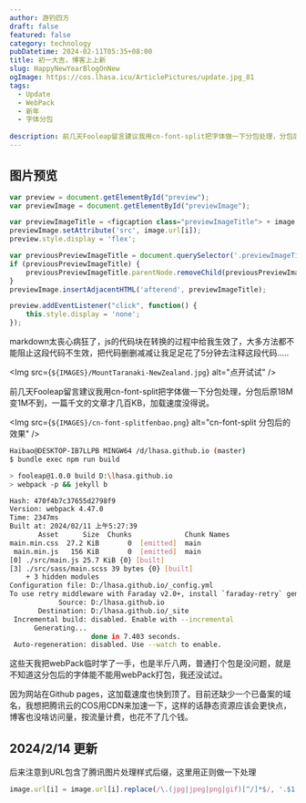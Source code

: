 ```yaml
---
author: 游钓四方
draft: false
featured: false
category: technology
pubDatetime: 2024-02-11T05:35+08:00
title: 初一大吉，博客上上新
slug: HappyNewYearBlogOnNew
ogImage: https://cos.lhasa.icu/ArticlePictures/update.jpg_81
tags:
  - Update
  - WebPack
  - 新年
  - 字体分包
  
description: 前几天Fooleap留言建议我用cn-font-split把字体做一下分包处理，分包后原18M变1M不到...
---
```



## 图片预览

```javascript
var preview = document.getElementById("preview");
var previewImage = document.getElementById("previewImage");

var previewImageTitle = <figcaption class="previewImageTitle"> + image.title[i] + </figcaption>;
previewImage.setAttribute('src', image.url[i]);
preview.style.display = 'flex';

var previousPreviewImageTitle = document.querySelector('.previewImageTitle');
if (previousPreviewImageTitle) {
    previousPreviewImageTitle.parentNode.removeChild(previousPreviewImageTitle);
}
previewImage.insertAdjacentHTML('afterend', previewImageTitle);

preview.addEventListener("click", function() {
    this.style.display = 'none';
});
```

markdown太丧心病狂了，js的代码块在转换的过程中给我生效了，大多方法都不能阻止这段代码不生效，把代码删删减减让我足足花了5分钟去注释这段代码.....

<Img src={`${IMAGES}/MountTaranaki-NewZealand.jpg`} alt="点开试试" />

前几天Fooleap留言建议我用cn-font-split把字体做一下分包处理，分包后原18M变1M不到，一篇千文的文章才几百KB，加载速度没得说。

<Img src={`${IMAGES}/cn-font-splitfenbao.png`} alt="cn-font-split 分包后的效果" />

```bash
Haibao@DESKTOP-IB7LLPB MINGW64 /d/lhasa.github.io (master)
$ bundle exec npm run build

> fooleap@1.0.0 build D:\lhasa.github.io
> webpack -p && jekyll b

Hash: 470f4b7c37655d2798f9
Version: webpack 4.47.0
Time: 2347ms
Built at: 2024/02/11 上午5:27:39
       Asset      Size  Chunks             Chunk Names
main.min.css  27.2 KiB       0  [emitted]  main
 main.min.js   156 KiB       0  [emitted]  main
[0] ./src/main.js 25.7 KiB {0} [built]
[3] ./src/sass/main.scss 39 bytes {0} [built]
    + 3 hidden modules
Configuration file: D:/lhasa.github.io/_config.yml
To use retry middleware with Faraday v2.0+, install `faraday-retry` gem
            Source: D:/lhasa.github.io
       Destination: D:/lhasa.github.io/_site
 Incremental build: disabled. Enable with --incremental
      Generating...
                    done in 7.403 seconds.
 Auto-regeneration: disabled. Use --watch to enable.
```

这些天我把webPack临时学了一手，也是半斤八两，普通打个包是没问题，就是不知道这分包后的字体能不能用webPack打包，我还没试过。

因为网站在Github pages，这加载速度也快到顶了。目前还缺少一个已备案的域名，我想把腾讯云的COS用CDN来加速一下，这样的话静态资源应该会更快点，博客也没啥访问量，按流量计费，也花不了几个钱。


## 2024/2/14 更新
后来注意到URL包含了腾讯图片处理样式后缀，这里用正则做一下处理

```javascript
image.url[i] = image.url[i].replace(/\.(jpg|jpeg|png|gif)[^/]*$/, '.$1');
```